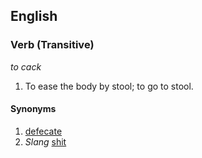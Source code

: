 ==English==
===Verb (Transitive)===
''to cack''
#To ease the body by stool; to go to stool.

====Synonyms====
#[[defecate]]
#''Slang'' [[shit]]